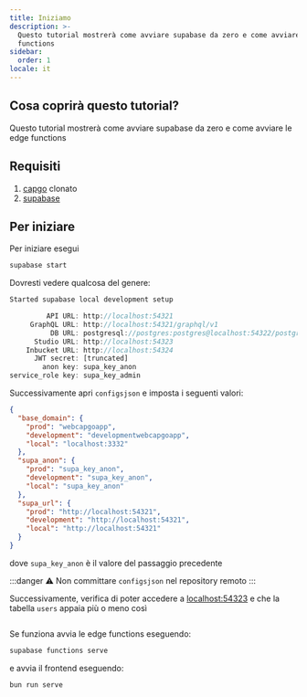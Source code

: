 ```yaml
---
title: Iniziamo
description: >-
  Questo tutorial mostrerà come avviare supabase da zero e come avviare le edge
  functions
sidebar:
  order: 1
locale: it
---
```


## Cosa coprirà questo tutorial?

Questo tutorial mostrerà come avviare supabase da zero e come avviare le edge functions

## Requisiti
 1. [capgo](https://github.com/Cap-go/capgo) clonato
 3. [supabase](https://supabasecom/)

## Per iniziare

Per iniziare esegui
```bash
supabase start
```

Dovresti vedere qualcosa del genere:
```js
Started supabase local development setup

         API URL: http://localhost:54321
     GraphQL URL: http://localhost:54321/graphql/v1
          DB URL: postgresql://postgres:postgres@localhost:54322/postgres
      Studio URL: http://localhost:54323
    Inbucket URL: http://localhost:54324
      JWT secret: [truncated]
        anon key: supa_key_anon
service_role key: supa_key_admin
```

Successivamente apri `configsjson` e imposta i seguenti valori:
```json
{
  "base_domain": {
    "prod": "webcapgoapp",
    "development": "developmentwebcapgoapp",
    "local": "localhost:3332"
  },
  "supa_anon": {
    "prod": "supa_key_anon",
    "development": "supa_key_anon",
    "local": "supa_key_anon"
  },
  "supa_url": {
    "prod": "http://localhost:54321",
    "development": "http://localhost:54321",
    "local": "http://localhost:54321"
  }
}
```

dove `supa_key_anon` è il valore del passaggio precedente

:::danger
⚠️ Non committare `configsjson` nel repository remoto
:::

Successivamente, verifica di poter accedere a [localhost:54323](http://localhost:54323/projects) e che la tabella `users` appaia più o meno così

<figure><img src="/supabasewebp" alt="" /><figcaption></figcaption></figure>

Se funziona avvia le edge functions eseguendo:

```bash
supabase functions serve
```

e avvia il frontend eseguendo:
```bash
bun run serve
```
